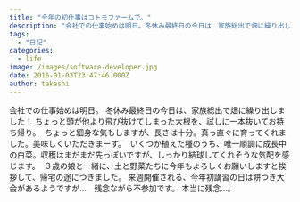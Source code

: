 ```yaml
---
title: "今年の初仕事はコトモファームで。"
description: "会社での仕事始めは明日。冬休み最終日の今日は、家族総出で畑に繰り出しました！ちょっと頭が他より飛び抜けてしまった大根を、試しに一本抜いてお持ち帰り。ちょっと細身..."
tags:
  - "日記"
categories:
  - life
image: /images/software-developer.jpg
date: 2016-01-03T23:47:46.000Z
author: takashi
---
```



会社での仕事始めは明日。
冬休み最終日の今日は、家族総出で畑に繰り出しました！
ちょっと頭が他より飛び抜けてしまった大根を、試しに一本抜いてお持ち帰り。
<img src="https://farm2.staticflickr.com/1626/23537431564_efa0a13a67_z_d.jpg" alt="" />
ちょっと細身な気もしますが、長さは十分。真っ直ぐに育ってくれました。美味しくいただきまーす。
<img src="https://farm2.staticflickr.com/1697/23538962543_565c72a90b_z_d.jpg" alt="" />
いくつか植えた種のうち、唯一順調に成長中の白菜。収穫はまだまだ先っぽいですが、しっかり結球してくれそうな気配を感じます。
<img src="https://farm2.staticflickr.com/1700/23797811419_8ec731dab9_z_d.jpg" alt="" />
３歳の娘と一緒に、土と野菜たちに今年もよろしくお願いしますと挨拶して、帰宅の途につきました。
来週開催される、今年初講習の日は餅つき大会があるようですが…　残念ながら不参加です。
本当に残念…。